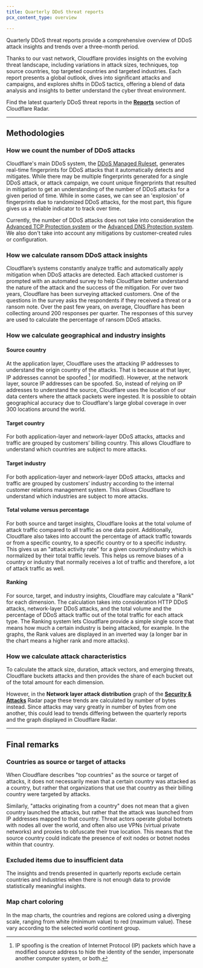```yaml
---
title: Quarterly DDoS threat reports
pcx_content_type: overview

---
```



Quarterly DDoS threat reports provide a comprehensive overview of <GlossaryTooltip term="distributed denial-of-service (DDoS) attack">DDoS attack</GlossaryTooltip> insights and trends over a three-month period.

Thanks to our vast network, Cloudflare provides insights on the evolving threat landscape, including variations in attack sizes, techniques, top source countries, top targeted countries and targeted industries. Each report presents a global outlook, dives into significant attacks and campaigns, and explores shifts in DDoS tactics, offering a blend of data analysis and insights to better understand the cyber threat environment.

Find the latest quarterly DDoS threat reports in the [**Reports**](https://radar.cloudflare.com/reports) section of Cloudflare Radar.

***

## Methodologies

### How we count the number of DDoS attacks

Cloudflare's main DDoS system, the [DDoS Managed Ruleset](/ddos-protection/managed-rulesets/), generates real-time fingerprints for DDoS attacks that it automatically detects and mitigates. While there may be multiple fingerprints generated for a single DDoS attack, or attack campaign, we count unique fingerprints that resulted in mitigation to get an understanding of the number of DDoS attacks for a given period of time. While in some cases, we can see an 'explosion' of fingerprints due to randomized DDoS attacks, for the most part, this figure gives us a reliable indicator to track over time.

Currently, the number of DDoS attacks does not take into consideration the [Advanced TCP Protection system](/ddos-protection/advanced-ddos-systems/overview/advanced-tcp-protection/) or the [Advanced DNS Protection system](/ddos-protection/advanced-ddos-systems/overview/advanced-dns-protection/). We also don't take into account any mitigations by customer-created rules or configuration.

### How we calculate ransom DDoS attack insights

Cloudflare’s systems constantly analyze traffic and automatically apply mitigation when DDoS attacks are detected. Each attacked customer is prompted with an automated survey to help Cloudflare better understand the nature of the attack and the success of the mitigation. For over two years, Cloudflare has been surveying attacked customers. One of the questions in the survey asks the respondents if they received a threat or a ransom note. Over the past few years, on average, Cloudflare has been collecting around 200 responses per quarter. The responses of this survey are used to calculate the percentage of ransom DDoS attacks.

### How we calculate geographical and industry insights

#### Source country

At the application layer, Cloudflare uses the attacking IP addresses to understand the origin country of the attacks. That is because at that layer, IP addresses cannot be spoofed [^1] (or modified). However, at the network layer, source IP addresses can be spoofed. So, instead of relying on IP addresses to understand the source, Cloudflare uses the location of our data centers where the attack packets were ingested. It is possible to obtain geographical accuracy due to Cloudflare's large global coverage in over 300 locations around the world.

[^1]: IP spoofing is the creation of Internet Protocol (IP) packets which have a modified source address to hide the identity of the sender, impersonate another computer system, or both.

#### Target country

For both application-layer and network-layer DDoS attacks, attacks and traffic are grouped by customers’ billing country. This allows Cloudflare to understand which countries are subject to more attacks.

#### Target industry

For both application-layer and network-layer DDoS attacks, attacks and traffic are grouped by customers’ industry according to the internal customer relations management system. This allows Cloudflare to understand which industries are subject to more attacks.

#### Total volume versus percentage

For both source and target insights, Cloudflare looks at the total volume of attack traffic compared to all traffic as one data point. Additionally, Cloudflare also takes into account the percentage of attack traffic towards or from a specific country, to a specific country or to a specific industry. This gives us an "attack activity rate" for a given country/industry which is normalized by their total traffic levels. This helps us remove biases of a country or industry that normally receives a lot of traffic and therefore, a lot of attack traffic as well.

#### Ranking

For source, target, and industry insights, Cloudflare may calculate a "Rank" for each dimension. The calculation takes into consideration HTTP DDoS attacks, network-layer DDoS attacks, and the total volume and the percentage of DDoS attack traffic out of the total traffic for each attack type. The Ranking system lets Cloudflare provide a simple single score that means how much a certain industry is being attacked, for example. In the graphs, the Rank values are displayed in an inverted way (a longer bar in the chart means a higher rank and more attacks).

### How we calculate attack characteristics

To calculate the attack size, duration, attack vectors, and emerging threats, Cloudflare buckets attacks and then provides the share of each bucket out of the total amount for each dimension.

However, in the **Network layer attack distribution** graph of the [**Security & Attacks**](https://radar.cloudflare.com/security-and-attacks) Radar page these trends are calculated by number of bytes instead. Since attacks may vary greatly in number of bytes from one another, this could lead to trends differing between the quarterly reports and the graph displayed in Cloudflare Radar.

***

## Final remarks

### Countries as source or target of attacks

When Cloudflare describes "top countries" as the source or target of attacks, it does not necessarily mean that a certain country was attacked as a country, but rather that organizations that use that country as their billing country were targeted by attacks.

Similarly, "attacks originating from a country" does not mean that a given country launched the attacks, but rather that the attack was launched from IP addresses mapped to that country. Threat actors operate global botnets with nodes all over the world, and often also use <GlossaryTooltip term="Virtual Private Network (VPN)">VPNs (virtual private networks)</GlossaryTooltip> and proxies to obfuscate their true location. This means that the source country could indicate the presence of exit nodes or botnet nodes within that country.

### Excluded items due to insufficient data

The insights and trends presented in quarterly reports exclude certain countries and industries when there is not enough data to provide statistically meaningful insights.

### Map chart coloring

In the map charts, the countries and regions are colored using a diverging scale, ranging from white (minimum value) to red (maximum value). These vary according to the selected world continent group.
